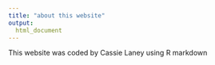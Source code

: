 ```yaml
---
title: "about this website"
output: 
  html_document
---
```


This website was coded by Cassie Laney using R markdown